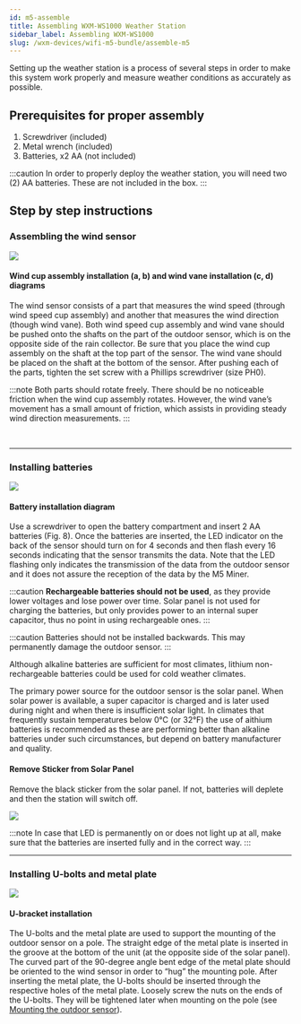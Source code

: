```yaml
---
id: m5-assemble
title: Assembling WXM-WS1000 Weather Station
sidebar_label: Assembling WXM-WS1000
slug: /wxm-devices/wifi-m5-bundle/assemble-m5
---
```



Setting up the weather station is a process of several steps in order to make this system work properly
and measure weather conditions as accurately as possible.

## Prerequisites for proper assembly

1. Screwdriver (included)
1. Metal wrench (included)
1. Batteries, x2 AA (not included)

:::caution
In order to properly deploy the weather station, you will need two (2) AA batteries. These are not included in the box.
:::

## Step by step instructions

### Assembling the wind sensor

<section class="explanation">
  <img src={useBaseUrl("img/wxm-devices/wifi-m5-bundle/ws1000-wind-vane-assembly.svg")} />
  <div>
    <h4>Wind cup assembly installation (a, b) and wind vane installation (c, d) diagrams</h4>
    <p>The wind sensor consists of a part that measures the wind speed (through wind speed cup assembly)
      and another that measures the wind direction (though wind vane).
      Both wind speed cup assembly and wind vane should be pushed onto the shafts on the part of the outdoor sensor,
      which is on the opposite side of the rain collector. Be sure that you place the wind cup assembly on the shaft at the top part of the sensor.
      The wind vane should be placed on the shaft at the bottom of the sensor.
      After pushing each of the parts, tighten the set screw with a Phillips screwdriver (size PH0).
    </p>
  </div>
</section>

:::note
Both parts should rotate freely. There should be no noticeable friction when the wind cup assembly rotates.
However, the wind vane’s movement has a small amount of friction, which assists in providing steady wind direction measurements.
:::

<br/>
<hr/>

### Installing batteries

<div class="control">
  <img src={useBaseUrl("img/wxm-devices/wifi-m5-bundle/battery-installation.svg")} />
</div>

#### Battery installation diagram

Use a screwdriver to open the battery compartment and insert 2 AA batteries (Fig. 8).
Once the batteries are inserted, the LED indicator on the back of the sensor should turn on for 4 seconds
and then flash every 16 seconds indicating that the sensor transmits the data.
Note that the LED flashing only indicates the transmission of the data from the outdoor sensor
and it does not assure the reception of the data by the M5 Miner.

:::caution
**Rechargeable batteries should not be used**, as they provide lower voltages and lose power over time.
Solar panel is not used for charging the batteries, but only provides power to an internal super capacitor,
thus no point in using rechargeable ones.
:::

:::caution
Batteries should not be installed backwards. This may permanently damage the outdoor sensor.
:::

Although alkaline batteries are sufficient for most climates, lithium non-rechargeable batteries could be used for cold weather climates.

The primary power source for the outdoor sensor is the solar panel. When solar power is available, a super capacitor is charged
and is later used during night and when there is insufficient solar light.
In climates that frequently sustain temperatures below 0°C (or 32°F) the use of aithium batteries is recommended
as these are performing better than alkaline batteries under such circumstances, but depend on battery manufacturer and quality.

#### Remove Sticker from Solar Panel

Remove the black sticker from the solar panel. If not, batteries will deplete and then the station will switch off.
<div class="control">
  <img src={useBaseUrl("img/wxm-devices/wifi-m5-bundle/remove-sticker.png")} />
</div>

:::note
In case that LED is permanently on or does not light up at all,
make sure that the batteries are inserted fully and in the correct way.
:::

<hr/>

### Installing U-bolts and metal plate

<div class="control">
  <img src={useBaseUrl("img/wxm-devices/wifi-m5-bundle/u-bracket-installation.svg")} />
</div>

#### U-bracket installation

The U-bolts and the metal plate are used to support the mounting of the outdoor sensor on a pole.
The straight edge of the metal plate is inserted in the groove at the bottom of the unit (at the opposite side of the solar panel).
The curved part of the 90-degree angle bent edge of the metal plate should be oriented to the wind sensor in order to “hug” the mounting pole.
After inserting the metal plate, the U-bolts should be inserted through the respective holes of the metal plate.
Loosely screw the nuts on the ends of the U-bolts. They will be tightened later when mounting on the pole (see [Mounting the outdoor sensor](/wxm-devices/wifi-m5-bundle/install-weather-station#mounting-the-outdoor-sensor)).

<br/>
